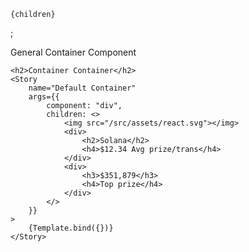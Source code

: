 

<Meta
    title="Container/Container"
    component={Container}
/>

    {children}
</Container>;

<Canvas columns={1} withSource="open" withToolbar >
    <Title>Container</Title>
    <Subtitle>General Container Component</Subtitle>
    
    <h2>Container Container</h2>
    <Story
        name="Default Container"
        args={{
            component: "div",
            children: <>
                <img src="/src/assets/react.svg"></img>
                <div>
                    <h2>Solana</h2>
                    <h4>$12.34 Avg prize/trans</h4>
                </div>
                <div>
                    <h3>$351,879</h3>
                    <h4>Top prize</h4>
                </div>
            </>
        }}
    >
        {Template.bind({})}
    </Story>
</Canvas>
